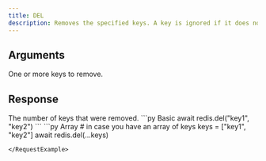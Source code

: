 ```yaml
---
title: DEL
description: Removes the specified keys. A key is ignored if it does not exist.
---
```



## Arguments

<ParamField body="keys" type="...string[]" required>
  One or more keys to remove.
</ParamField>

## Response

<ResponseField type="integer" required>
  The number of keys that were removed.
</ResponseField>

<RequestExample>
```py Basic
await redis.del("key1", "key2")
```
```py Array
# in case you have an array of keys
keys = ["key1", "key2"]
await redis.del(...keys)

```
</RequestExample>
